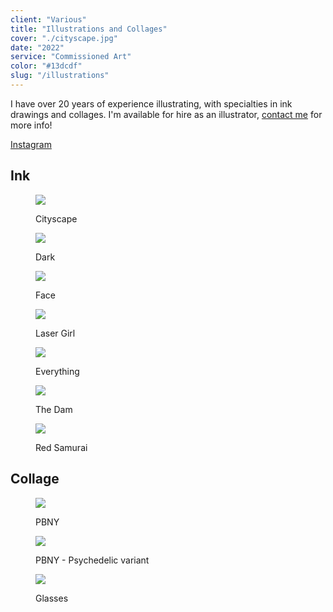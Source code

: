 ```yaml
---
client: "Various"
title: "Illustrations and Collages"
cover: "./cityscape.jpg"
date: "2022"
service: "Commissioned Art"
color: "#13dcdf"
slug: "/illustrations"
---
```


I have over 20 years of experience illustrating, with specialties in ink drawings and collages.
I'm available for hire as an illustrator, <a href="/about">contact me</a> for more info!

[Instagram](https://www.instagram.com/deryassketches)

## Ink

<figure>

![](./cityscape.jpg)

<figcaption>Cityscape</figcaption>
</figure>

<figure>

![](./dark-multi.jpg)

<figcaption>Dark</figcaption>
</figure>

<figure>

![](./beak-ink.jpg)

<figcaption>Face</figcaption>
</figure>

<figure>

![](./laser-girl.jpg)

<figcaption>Laser Girl</figcaption>
</figure>

<figure>

![](./everything.jpg)

<figcaption>Everything</figcaption>
</figure>

<figure>

![](./dam.jpg)

<figcaption>The Dam</figcaption>
</figure>

<figure>

![](./samurai-red.jpg)

<figcaption>Red Samurai</figcaption>
</figure>

## Collage

<figure>

![](./roosevelt-pb.jpg)

<figcaption>PBNY</figcaption>
</figure>

<figure>

![](./roosevelt-psych.jpg)

<figcaption>PBNY - Psychedelic variant</figcaption>
</figure>

<figure>

![](./glasses.jpg)

<figcaption>Glasses</figcaption>
</figure>

